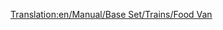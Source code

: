 [[Translation:en/Manual/Base Set/Trains/Food Van]]
{{it/Manuale/Set base/Treni/Vagoni|Nome=Vagone alimentari
|Costo=2.238
|Vuoto=22
|Pieno=47
|Pieno2=52
|Pieno3=54
|Capacità1=25 tonnellate di cibo
|Capacità2=30 tonnellate di cibo
|Capacità3=32 tonnellate di cibo
|Immagine2=[[File:it/Manuale/Set base/Treni/VagoneAlimentariArB.png]]
|Immagine2m=[[File:it/Manuale/Set base/Treni/VagoneAlimentariArM.png]]
|Immagine3=[[File:it/Manuale/Set base/Treni/VagoneAlimentariTrB.png]]
|Immagine3m=[[File:it/Manuale/Set base/Treni/VagoneAlimentariTrM.png]]
|ClimaB=6
|ClimaM=6
|Descrizione=Questo carro refrigerato è concepito per il trasporto degli alimenti anche per lunghi tratti senza che si interropa la catena del freddo e mantenendo i cibi inalterati quando si consegnano a destinazione. Si usa per il trasporto dalle industrie alle città.
}}
